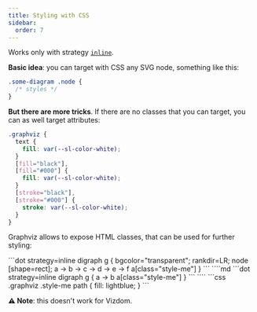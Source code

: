 ```yaml
---
title: Styling with CSS
sidebar:
  order: 7
---
```



Works only with strategy [`inline`](/start-here/strategy/#inline).

**Basic idea**: you can target with CSS any SVG node, something like this:

```css
.some-diagram .node {
  /* styles */
}
```

**But there are more tricks**. If there are no classes that you can target, you can as well target attributes:

```css
.graphviz {
  text {
    fill: var(--sl-color-white);
  }
  [fill="black"],
  [fill="#000"] {
    fill: var(--sl-color-white);
  }
  [stroke="black"],
  [stroke="#000"] {
    stroke: var(--sl-color-white);
  }
}
```

Graphviz allows to expose HTML classes, that can be used for further styling:

<Tabs>
  <TabItem label="Diagram">
```dot strategy=inline
digraph g {
  bgcolor="transparent";
  rankdir=LR;
  node [shape=rect];
  a -> b -> c -> d -> e -> f
  a[class="style-me"]
}
```
  </TabItem>
  <TabItem label="Markdown">
````md
```dot strategy=inline
digraph g {
  a -> b
  a[class="style-me"]
}
```
````
  </TabItem>
  <TabItem label="CSS">
```css
.graphviz .style-me path {
  fill: lightblue;
}
```
  </TabItem>
</Tabs>

**⚠️ Note**: this doesn't work for Vizdom.